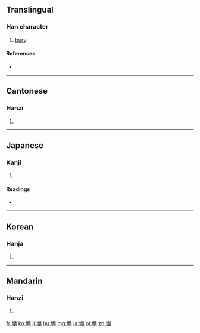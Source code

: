 ==Translingual==

===Han character===
{{Han char|rn=32|rad=土|as=08|sn=11|four=4712<sub>0</sub>|canj=土月月 (GBB)|ids=⿰[[土]][[朋]]}}

# [[bury]]

====References====
* {{Han ref|kx=0232.090|dkj=05217|dj=0470.020|hdz=10455.090|uh=580B|ud=22539|bh=D4B8|bd=54456}}

----

==Cantonese==

===Hanzi===
{{yue-hanzi|jyut=[[bang1]], [[paang4]], [[pang4]]|y=bang1, paang4, pang4}}

# {{defn|lang=yue|sort=土08}}

----

==Japanese==

===Kanji===
{{ja-kanji|grade=|rs=土08}}

# {{defn|lang=ja|sort=土08}}

====Readings====
* {{ja-readings|goon=[[ほう]] (hō)|kanon=[[ほう]] (hō)|kun=[[ほうむる]] (houmuru)}}

----

==Korean==

===Hanja===
{{ko-hanja|hangeul=불|rv=bul|mr=pul}}

# {{defn|lang=ko|sort=土08}}

----

==Mandarin==

===Hanzi===
{{cmn-hanzi|pin=[[péng]] ([[peng2]])|wg=p'eng<sup>2</sup>}}

# {{defn|lang=cmn|sort=土08}}

[[fr:堋]]
[[ko:堋]]
[[li:堋]]
[[hu:堋]]
[[mg:堋]]
[[ja:堋]]
[[pl:堋]]
[[zh:堋]]